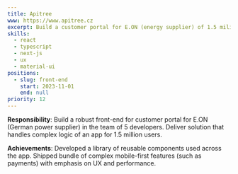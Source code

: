 ```yaml
---
title: Apitree
www: https://www.apitree.cz
excerpt: Build a customer portal for E.ON (energy supplier) of 1.5 milion users
skills:
  - react
  - typescript
  - next-js
  - ux
  - material-ui
positions:
  - slug: front-end
    start: 2023-11-01
    end: null
priority: 12
---
```


**Responsibility**: Build a robust front-end for customer portal for E.ON (German power supplier) in the team of 5 developers. Deliver solution that handles complex logic of an app for 1.5 million users.

**Achievements**: Developed a library of reusable components used across the app. Shipped bundle of complex mobile-first features (such as payments) with emphasis on UX and performance.
